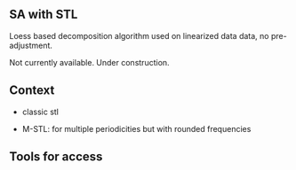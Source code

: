 ## SA with STL {.unnumbered #a-sa-stl}

Loess based decomposition algorithm used on linearized data data, no pre-adjustment.

Not currently available. Under construction.

## Context 

- classic stl

- M-STL: for multiple periodicities but with rounded frequencies  


## Tools for access